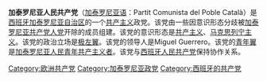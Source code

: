 '''加泰罗尼亚人民共产党'''（[[加泰罗尼亚语|加泰罗尼亚语]]：Partit Comunista del Poble Català）是[[西班牙|西班牙]][[加泰罗尼亚自治区|加泰罗尼亚自治区]]的一个[[共产主义|共产主义]]政党。该党由一些因意识形态分歧被[[加泰罗尼亚共产党人党|加泰罗尼亚共产党人党]]开除的成员组建。该党的意识形态是[[共产主义|共产主义]]、[[马克思列宁主义|马克思列宁主义]]。该党的政治立场是[[极左翼|极左翼]]。该党的领导人是Miguel Guerrero。该党的[[青年翼|青年翼]]是[[加泰罗尼亚人民青年共产主义者|加泰罗尼亚人民青年共产主义者]]。该党与[[西班牙人民共产党|西班牙人民共产党]]保持协作关系。

{{欧洲的共产党}}
[[Category:欧洲共产党|Category:欧洲共产党]]
[[Category:加泰罗尼亚政党|Category:加泰罗尼亚政党]]
[[Category:西班牙的共产党|Category:西班牙的共产党]]